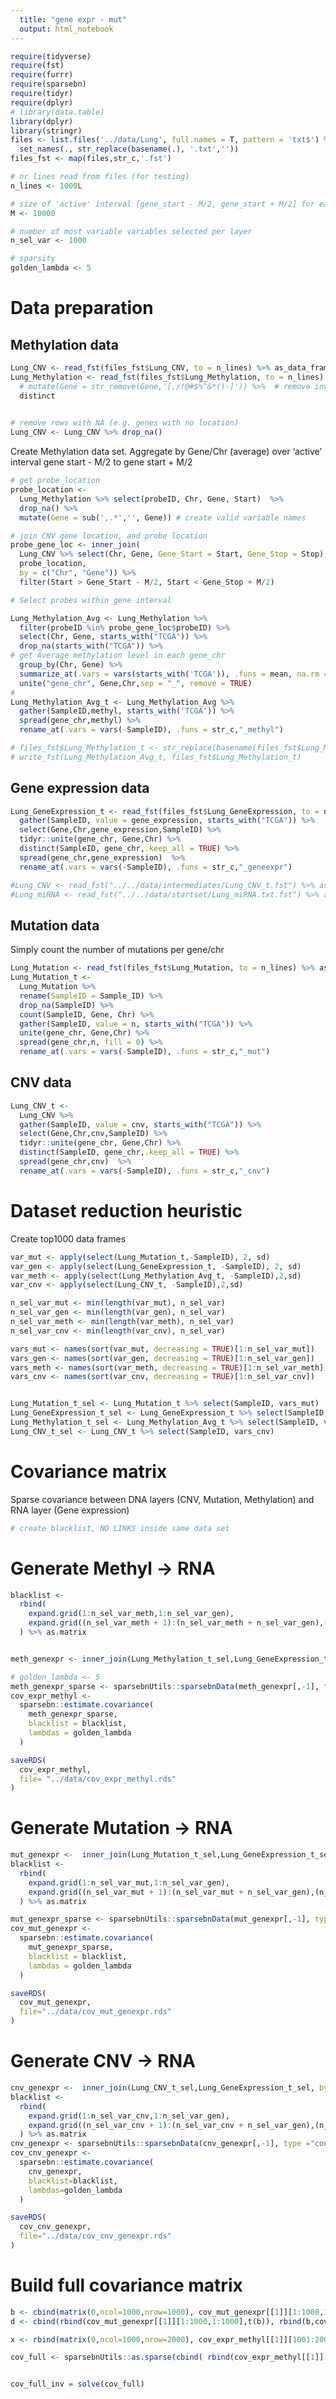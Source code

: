 ```yaml
---
  title: "gene expr - mut"
  output: html_notebook
---
```

  
```r
require(tidyverse)
require(fst)
require(furrr)
require(sparsebn)
require(tidyr)
require(dplyr)
# library(data.table)
library(dplyr)
library(stringr)
files <- list.files('../data/Lung', full.names = T, pattern = 'txt$') %>% 
  set_names(., str_replace(basename(.), '.txt',''))
files_fst <- map(files,str_c,'.fst')
```


```r
# nr lines read from files (for testing)
n_lines <- 1000L

# size of 'active' interval [gene_start - M/2, gene_start + M/2] for each gene
M <- 10000

# number of most variable variables selected per layer
n_sel_var <- 1000

# sparsity
golden_lambda <- 5


```

# Data preparation

## Methylation data

```r
Lung_CNV <- read_fst(files_fst$Lung_CNV, to = n_lines) %>% as_data_frame
Lung_Methylation <- read_fst(files_fst$Lung_Methylation, to = n_lines) %>% as_data_frame %>% 
  # mutate(Gene = str_remove(Gene,'[,/!@#$%^&*()-]')) %>%  # remove invalid variable name characters
  distinct
  

# remove rows with NA (e.g. genes with no location)
Lung_CNV <- Lung_CNV %>% drop_na() 
```

Create Methylation data set. Aggregate by Gene/Chr (average) over 'active' interval gene start - M/2 to gene start + M/2

```r
# get probe_location
probe_location <-  
  Lung_Methylation %>% select(probeID, Chr, Gene, Start)  %>% 
  drop_na() %>% 
  mutate(Gene = sub(',.*','', Gene)) # create valid variable names

# join CNV gene location, and probe location
probe_gene_loc <- inner_join(
  Lung_CNV %>% select(Chr, Gene, Gene_Start = Start, Gene_Stop = Stop), 
  probe_location, 
  by = c("Chr", "Gene")) %>% 
  filter(Start > Gene_Start - M/2, Start < Gene_Stop + M/2)

# Select probes within gene interval

Lung_Methylation_Avg <- Lung_Methylation %>% 
  filter(probeID %in% probe_gene_loc$probeID) %>% 
  select(Chr, Gene, starts_with("TCGA")) %>% 
  drop_na(starts_with("TCGA")) %>% 
# get Average methylation level in each gene_chr
  group_by(Chr, Gene) %>% 
  summarize_at(.vars = vars(starts_with('TCGA')), .funs = mean, na.rm = TRUE) %>% 
  unite("gene_chr", Gene,Chr,sep = "_", remove = TRUE)
# 
Lung_Methylation_Avg_t <- Lung_Methylation_Avg %>% 
  gather(SampleID,methyl, starts_with('TCGA')) %>% 
  spread(gene_chr,methyl) %>% 
  rename_at(.vars = vars(-SampleID), .funs = str_c,"_methyl")

# files_fst$Lung_Methylation_t <- str_replace(basename(files_fst$Lung_Methylation), '([.].*)', '_t\\1')
# write_fst(Lung_Methylation_Avg_t, files_fst$Lung_Methylation_t)
``` 

## Gene expression data

```r
Lung_GeneExpression_t <- read_fst(files_fst$Lung_GeneExpression, to = n_lines ) %>% as_data_frame %>% 
  gather(SampleID, value = gene_expression, starts_with("TCGA")) %>% 
  select(Gene,Chr,gene_expression,SampleID) %>%
  tidyr::unite(gene_chr, Gene,Chr) %>% 
  distinct(SampleID, gene_chr,.keep_all = TRUE) %>% 
  spread(gene_chr,gene_expression)  %>% 
  rename_at(.vars = vars(-SampleID), .funs = str_c,"_geneexpr")

#Lung_CNV <- read_fst("../../data/intermediates/Lung_CNV_t.fst") %>% as_data_frame
#Lung_miRNA <- read_fst("../../data/startset/Lung_miRNA.txt.fst") %>% as_data_frame
```

## Mutation data

Simply count the number of mutations per gene/chr 

```r
Lung_Mutation <- read_fst(files_fst$Lung_Mutation, to = n_lines) %>% as_data_frame
Lung_Mutation_t <-  
  Lung_Mutation %>%
  rename(SampleID = Sample_ID) %>% 
  drop_na(SampleID) %>% 
  count(SampleID, Gene, Chr) %>% 
  gather(SampleID, value = n, starts_with("TCGA")) %>%
  unite(gene_chr, Gene,Chr) %>%
  spread(gene_chr,n, fill = 0) %>%
  rename_at(.vars = vars(-SampleID), .funs = str_c,"_mut")
```

## CNV data

```r
Lung_CNV_t <-
  Lung_CNV %>% 
  gather(SampleID, value = cnv, starts_with("TCGA")) %>% 
  select(Gene,Chr,cnv,SampleID) %>%
  tidyr::unite(gene_chr, Gene,Chr) %>% 
  distinct(SampleID, gene_chr,.keep_all = TRUE) %>% 
  spread(gene_chr,cnv)  %>% 
  rename_at(.vars = vars(-SampleID), .funs = str_c,"_cnv")
```

# Dataset reduction heuristic

Create top1000 data frames

```r
var_mut <- apply(select(Lung_Mutation_t,-SampleID), 2, sd)
var_gen <- apply(select(Lung_GeneExpression_t, -SampleID), 2, sd)
var_meth <- apply(select(Lung_Methylation_Avg_t, -SampleID),2,sd)
var_cnv <- apply(select(Lung_CNV_t, -SampleID),2,sd)

n_sel_var_mut <- min(length(var_mut), n_sel_var)
n_sel_var_gen <- min(length(var_gen), n_sel_var)
n_sel_var_meth <- min(length(var_meth), n_sel_var)
n_sel_var_cnv <- min(length(var_cnv), n_sel_var)

vars_mut <- names(sort(var_mut, decreasing = TRUE)[1:n_sel_var_mut])
vars_gen <- names(sort(var_gen, decreasing = TRUE)[1:n_sel_var_gen])
vars_meth <- names(sort(var_meth, decreasing = TRUE)[1:n_sel_var_meth])
vars_cnv <- names(sort(var_cnv, decreasing = TRUE)[1:n_sel_var_cnv])


Lung_Mutation_t_sel <- Lung_Mutation_t %>% select(SampleID, vars_mut)
Lung_GeneExpression_t_sel <- Lung_GeneExpression_t %>% select(SampleID, vars_gen)
Lung_Methylation_t_sel <- Lung_Methylation_Avg_t %>% select(SampleID, vars_meth)
Lung_CNV_t_sel <- Lung_CNV_t %>% select(SampleID, vars_cnv)
```


# Covariance matrix

Sparse covariance between DNA layers (CNV, Mutation, Methylation) and RNA layer (Gene expression)


```r
# create blacklist, NO LINKS inside same data set


``` 



# Generate Methyl -> RNA
```r
blacklist <- 
  rbind(
    expand.grid(1:n_sel_var_meth,1:n_sel_var_gen),
    expand.grid((n_sel_var_meth + 1):(n_sel_var_meth + n_sel_var_gen),(n_sel_var_meth + 1):(n_sel_var_meth + n_sel_var_gen))
  ) %>% as.matrix


meth_genexpr <- inner_join(Lung_Methylation_t_sel,Lung_GeneExpression_t_sel, by = "SampleID")

# golden_lambda <- 5
meth_genexpr_sparse <- sparsebnUtils::sparsebnData(meth_genexpr[,-1], type ="continuous")
cov_expr_methyl <- 
  sparsebn::estimate.covariance(
    meth_genexpr_sparse, 
    blacklist = blacklist, 
    lambdas = golden_lambda
  )

saveRDS(
  cov_expr_methyl,
  file= "../data/cov_expr_methyl.rds"
)
```

# Generate Mutation -> RNA
```r

mut_genexpr <-  inner_join(Lung_Mutation_t_sel,Lung_GeneExpression_t_sel, by = "SampleID")
blacklist <- 
  rbind(
    expand.grid(1:n_sel_var_mut,1:n_sel_var_gen),
    expand.grid((n_sel_var_mut + 1):(n_sel_var_mut + n_sel_var_gen),(n_sel_var_mut + 1):(n_sel_var_mut + n_sel_var_gen))
  ) %>% as.matrix

mut_genexpr_sparse <- sparsebnUtils::sparsebnData(mut_genexpr[,-1], type ="continuous")
cov_mut_genexpr <- 
  sparsebn::estimate.covariance(
    mut_genexpr_sparse, 
    blacklist = blacklist, 
    lambdas = golden_lambda
  )

saveRDS(
  cov_mut_genexpr,
  file="../data/cov_mut_genexpr.rds"
)

```


# Generate CNV -> RNA
```r
cnv_genexpr <-  inner_join(Lung_CNV_t_sel,Lung_GeneExpression_t_sel, by = "SampleID")
blacklist <- 
  rbind(
    expand.grid(1:n_sel_var_cnv,1:n_sel_var_gen),
    expand.grid((n_sel_var_cnv + 1):(n_sel_var_cnv + n_sel_var_gen),(n_sel_var_cnv + 1):(n_sel_var_cnv + n_sel_var_gen))
  ) %>% as.matrix
cnv_genexpr <- sparsebnUtils::sparsebnData(cnv_genexpr[,-1], type ="continuous")
cov_cnv_genexpr <- 
  sparsebn::estimate.covariance(
    cnv_genexpr, 
    blacklist=blacklist, 
    lambdas=golden_lambda
  )

saveRDS(
  cov_cnv_genexpr,
  file="../data/cov_cnv_genexpr.rds"
)
```

# Build full covariance matrix

```r
b <- cbind(matrix(0,ncol=1000,nrow=1000), cov_mut_genexpr[[1]][1:1000,1001:2000])
d <- cbind(rbind(cov_mut_genexpr[[1]][1:1000,1:1000],t(b)), rbind(b,cov_cnv_genexpr))

x <- rbind(matrix(0,ncol=1000,nrow=2000), cov_expr_methyl[[1]][1001:2000,1:1000])

cov_full <- sparsebnUtils::as.sparse(cbind( rbind(cov_expr_methyl[[1]][1:1000,1:1000], x),rbind(t(x), d)))


cov_full_inv = solve(cov_full)

```
